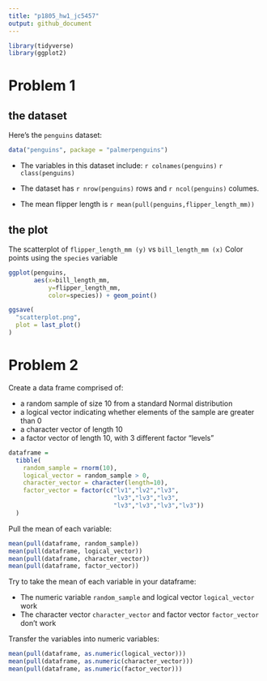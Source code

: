 ```yaml
---
title: "p1805_hw1_jc5457"
output: github_document
---
```


```r
library(tidyverse)
library(ggplot2)
```

# Problem 1
## the dataset
Here's the `penguins` dataset:

```r
data("penguins", package = "palmerpenguins")
```

* The variables in this dataset include:
`r colnames(penguins)`
`r class(penguins)`

* The dataset has `r nrow(penguins)` rows and `r ncol(penguins)` columes.

* The mean flipper length is `r mean(pull(penguins,flipper_length_mm))`

## the plot
The scatterplot of `flipper_length_mm (y)` vs `bill_length_mm (x)`
Color points using the `species` variable

```r
ggplot(penguins, 
       aes(x=bill_length_mm, 
           y=flipper_length_mm,
           color=species)) + geom_point()

ggsave(
  "scatterplot.png",
  plot = last_plot()
)
```

# Problem 2
Create a data frame comprised of:

* a random sample of size 10 from a standard Normal distribution
* a logical vector indicating whether elements of the sample are greater than 0
* a character vector of length 10
* a factor vector of length 10, with 3 different factor “levels”
```r
dataframe = 
  tibble(
    random_sample = rnorm(10),
    logical_vector = random_sample > 0,
    character_vector = character(length=10),
    factor_vector = factor(c("lv1","lv2","lv3",
                             "lv3","lv3","lv3",
                             "lv3","lv3","lv3","lv3"))
  )
```

Pull the mean of each variable:
```r
mean(pull(dataframe, random_sample))
mean(pull(dataframe, logical_vector))
mean(pull(dataframe, character_vector))
mean(pull(dataframe, factor_vector))
```

Try to take the mean of each variable in your dataframe:

* The numeric variable `random_sample` and logical vector `logical_vector` work 
* The character vector `character_vector` and factor vector `factor_vector` don't work

Transfer the variables into numeric variables:
```r
mean(pull(dataframe, as.numeric(logical_vector)))
mean(pull(dataframe, as.numeric(character_vector)))
mean(pull(dataframe, as.numeric(factor_vector)))
```


